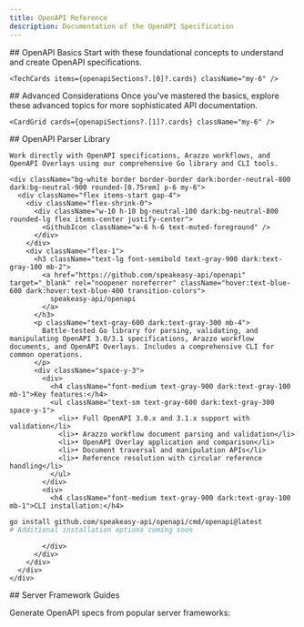 ```yaml
---
title: OpenAPI Reference
description: Documentation of the OpenAPI Specification
---
```



<div className="relative docs-index bsmnt-container-md flex flex-col mt-10 gap-14">
  <WebGLVideo textureUrl="/webgl/bars-logo.mp4" className="absolute top-0 right-0 size-52 md:size-96 max-w-full -mt-10 pointer-events-none" />

<div className="mb-8">
  <PageHeader
    leftAlign
    eyebrow="Resources"
    title="OpenAPI Hub"
    description="The all in one resource for understanding the OpenAPI Specification."
    className="text-shadow-ascii-contrast"
  />
</div>

  <div>
    ## OpenAPI Basics
    Start with these foundational concepts to understand and create OpenAPI specifications.

    <TechCards items={openapiSections?.[0]?.cards} className="my-6" />

  </div>

  <div>
    ## Advanced Considerations
    Once you've mastered the basics, explore these advanced topics for more sophisticated API documentation.

    <CardGrid cards={openapiSections?.[1]?.cards} className="my-6" />

  </div>

  <div>
    ## OpenAPI Parser Library
    
    Work directly with OpenAPI specifications, Arazzo workflows, and OpenAPI Overlays using our comprehensive Go library and CLI tools.

    <div className="bg-white border border-border dark:border-neutral-800 dark:bg-neutral-900 rounded-[0.75rem] p-6 my-6">
      <div className="flex items-start gap-4">
        <div className="flex-shrink-0">
          <div className="w-10 h-10 bg-neutral-100 dark:bg-neutral-800 rounded-lg flex items-center justify-center">
            <GithubIcon className="w-6 h-6 text-muted-foreground" />
          </div>
        </div>
        <div className="flex-1">
          <h3 className="text-lg font-semibold text-gray-900 dark:text-gray-100 mb-2">
            <a href="https://github.com/speakeasy-api/openapi" target="_blank" rel="noopener noreferrer" className="hover:text-blue-600 dark:hover:text-blue-400 transition-colors">
              speakeasy-api/openapi
            </a>
          </h3>
          <p className="text-gray-600 dark:text-gray-300 mb-4">
            Battle-tested Go library for parsing, validating, and manipulating OpenAPI 3.0/3.1 specifications, Arazzo workflow documents, and OpenAPI Overlays. Includes a comprehensive CLI for common operations.
          </p>
          <div className="space-y-3">
            <div>
              <h4 className="font-medium text-gray-900 dark:text-gray-100 mb-1">Key features:</h4>
              <ul className="text-sm text-gray-600 dark:text-gray-300 space-y-1">
                <li>• Full OpenAPI 3.0.x and 3.1.x support with validation</li>
                <li>• Arazzo workflow document parsing and validation</li>
                <li>• OpenAPI Overlay application and comparison</li>
                <li>• Document traversal and manipulation APIs</li>
                <li>• Reference resolution with circular reference handling</li>
              </ul>
            </div>
            <div>
              <h4 className="font-medium text-gray-900 dark:text-gray-100 mb-1">CLI installation:</h4>
              
```bash Terminal
go install github.com/speakeasy-api/openapi/cmd/openapi@latest
# Additional installation options coming soon
```
            </div>
          </div>
        </div>
      </div>
    </div>
  </div>

<div>
  ## Server Framework Guides

Generate OpenAPI specs from popular server frameworks:

  <TechCards className="mt-5" items={allFrameworkGuidesData} />
</div>

</div>

